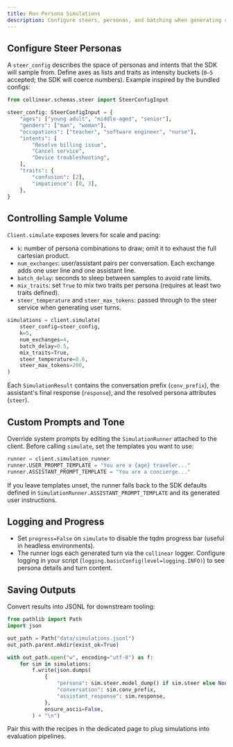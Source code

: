 ```yaml
---
title: Run Persona Simulations
description: Configure steers, personas, and batching when generating conversations with the Collinear Python SDK.
---
```


## Configure Steer Personas

A `steer_config` describes the space of personas and intents that the SDK will sample from. Define axes as lists and traits as intensity buckets (`0–5` accepted; the SDK will coerce numbers). Example inspired by the bundled configs:

```python
from collinear.schemas.steer import SteerConfigInput

steer_config: SteerConfigInput = {
    "ages": ["young adult", "middle-aged", "senior"],
    "genders": ["man", "woman"],
    "occupations": ["teacher", "software engineer", "nurse"],
    "intents": [
        "Resolve billing issue",
        "Cancel service",
        "Device troubleshooting",
    ],
    "traits": {
        "confusion": [2],
        "impatience": [0, 3],
    },
}
```

## Controlling Sample Volume

`Client.simulate` exposes levers for scale and pacing:

- `k`: number of persona combinations to draw; omit it to exhaust the full cartesian product.
- `num_exchanges`: user/assistant pairs per conversation. Each exchange adds one user line and one assistant line.
- `batch_delay`: seconds to sleep between samples to avoid rate limits.
- `mix_traits`: set `True` to mix two traits per persona (requires at least two traits defined).
- `steer_temperature` and `steer_max_tokens`: passed through to the steer service when generating user turns.

```python
simulations = client.simulate(
    steer_config=steer_config,
    k=5,
    num_exchanges=4,
    batch_delay=0.5,
    mix_traits=True,
    steer_temperature=0.6,
    steer_max_tokens=200,
)
```

Each `SimulationResult` contains the conversation prefix (`conv_prefix`), the assistant's final response (`response`), and the resolved persona attributes (`steer`).

## Custom Prompts and Tone

Override system prompts by editing the `SimulationRunner` attached to the client. Before calling `simulate`, set the templates you want to use:

```python
runner = client.simulation_runner
runner.USER_PROMPT_TEMPLATE = "You are a {age} traveler..."
runner.ASSISTANT_PROMPT_TEMPLATE = "You are a concierge..."
```

If you leave templates unset, the runner falls back to the SDK defaults defined in `SimulationRunner.ASSISTANT_PROMPT_TEMPLATE` and its generated user instructions.

## Logging and Progress

- Set `progress=False` on `simulate` to disable the tqdm progress bar (useful in headless environments).
- The runner logs each generated turn via the `collinear` logger. Configure logging in your script (`logging.basicConfig(level=logging.INFO)`) to see persona details and turn content.

## Saving Outputs

Convert results into JSONL for downstream tooling:

```python
from pathlib import Path
import json

out_path = Path("data/simulations.jsonl")
out_path.parent.mkdir(exist_ok=True)

with out_path.open("w", encoding="utf-8") as f:
    for sim in simulations:
        f.write(json.dumps(
            {
                "persona": sim.steer.model_dump() if sim.steer else None,
                "conversation": sim.conv_prefix,
                "assistant_response": sim.response,
            },
            ensure_ascii=False,
        ) + "\n")
```

Pair this with the recipes in the dedicated page to plug simulations into evaluation pipelines.
